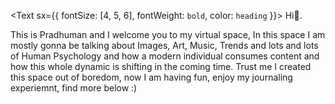 <Text sx={{ fontSize: [4, 5, 6], fontWeight: `bold`, color: `heading` }}>
  Hi👋.
</Text>

This is Pradhuman and I welcome you to my virtual space, In this space I am mostly gonna be talking about Images, Art, Music, Trends and lots and lots of Human Psychology and how a modern individual consumes content and how this whole dynamic is shifting in the coming time. Trust me I created this space out of boredom, now I am having fun, enjoy my journaling experiemnt, find more below :)